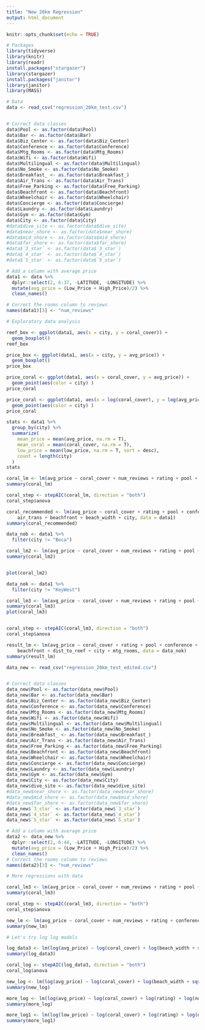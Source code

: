 ```yaml
---
title: "New 20km Regression"
output: html_document
---
```


```r
knitr::opts_chunk$set(echo = TRUE)
```

```r
# Packages
library(tidyverse)
library(knitr)
library(readr)
install.packages("stargazer")
library(stargazer)
install.packages("janitor")
library(janitor)
library(MASS)

```

```r
# Data
data <- read_csv("regression_20km_test.csv")


# Correct data classes
data$Pool <- as.factor(data$Pool)
data$Bar <- as.factor(data$Bar)
data$Biz_Center <- as.factor(data$Biz_Center)
data$Conference <- as.factor(data$Conference)
data$Mtg_Rooms <- as.factor(data$Mtg_Rooms)
data$Wifi <- as.factor(data$Wifi)
data$Multilingual <- as.factor(data$Multilingual)
data$No_Smoke <- as.factor(data$No_Smoke)
data$Breakfast_ <- as.factor(data$Breakfast_)
data$Air_Trans <- as.factor(data$Air_Trans)
data$Free_Parking <- as.factor(data$Free_Parking)
data$Beachfront <- as.factor(data$Beachfront)
data$Wheelchair <- as.factor(data$Wheelchair)
data$Concierge <- as.factor(data$Concierge)
data$Laundry <- as.factor(data$Laundry)
data$Gym <- as.factor(data$Gym)
data$City <- as.factor(data$City)
#data$dive_site <- as.factor(data$dive_site)
#data$near_shore <- as.factor(data$near_shore)
#data$mid_shore <- as.factor(data$mid_shore)
#data$far_shore <- as.factor(data$far_shore)
#data$`3_star` <- as.factor(data$`3_star`)
#data$`4_star` <- as.factor(data$`4_star`)
#data$`5_star` <- as.factor(data$`5_star`)

# Add a column with average price
data1 <- data %>%
  dplyr::select(2, 6:37, -LATITUDE, -LONGITUDE) %>% 
  mutate(avg_price = (Low_Price + High_Price)/2) %>% 
  clean_names()

# Correct the rooms column to reviews
names(data1)[3] <- "num_reviews"

```

```r

# Exploratory data analysis

reef_box <- ggplot(data1, aes(x = city, y = coral_cover)) +
  geom_boxplot()
reef_box

price_box <- ggplot(data1, aes(x = city, y = avg_price)) +
  geom_boxplot()
price_box

price_coral <- ggplot(data1, aes(x = coral_cover, y = avg_price)) +
  geom_point(aes(color = city) )
price_coral

price_coral <- ggplot(data1, aes(x = log(coral_cover), y = log(avg_price))) +
  geom_point(aes(color = city) )
price_coral

stats <- data1 %>% 
  group_by(city) %>% 
  summarize(
    mean_price = mean(avg_price, na.rm = T),
    mean_coral = mean(coral_cover, na.rm = T),
    low_price = mean(low_price, na.rm = T, sort = desc),
    count = length(city)
  )
stats

```

```r

coral_lm <- lm(avg_price ~ coral_cover + num_reviews + rating + pool + bar + biz_center + conference + mtg_rooms + wheelchair + concierge + laundry + gym + wifi + multilingual + no_smoke + breakfast + air_trans + free_parking + beachfront + near_dist_beach + near_dist_shore + beach_width + dist_to_access_points + dist_to_airport + dist_to_dive + dist_to_reef + num_dive + city, data = data1)
summary(coral_lm)

coral_step <- stepAIC(coral_lm, direction = "both")
coral_step$anova

coral_recommended <- lm(avg_price ~ coral_cover + rating + pool + conference + mtg_rooms + 
    air_trans + beachfront + beach_width + city, data = data1)
summary(coral_recommended)

data_nob <- data1 %>% 
  filter(city != "Boca")

coral_lm2 <- lm(avg_price ~ coral_cover + num_reviews + rating + pool + bar + biz_center + conference + mtg_rooms + wheelchair + concierge + laundry + gym + wifi + multilingual + no_smoke + breakfast + air_trans + free_parking + beachfront + near_dist_beach + near_dist_shore + beach_width + dist_to_access_points + dist_to_airport + dist_to_dive + dist_to_reef + num_dive + city, data = data_nob)
summary(coral_lm2)


plot(coral_lm2)

data_nok <- data1 %>% 
  filter(city != "KeyWest")

coral_lm3 <- lm(avg_price ~ coral_cover + num_reviews + rating + pool + bar + biz_center + conference + mtg_rooms + wheelchair + concierge + laundry + gym + wifi + multilingual + no_smoke + breakfast + air_trans + free_parking + beachfront + near_dist_beach + near_dist_shore + beach_width + dist_to_access_points + dist_to_airport + dist_to_dive + dist_to_reef + num_dive + city, data = data_nok)
summary(coral_lm3)
plot(coral_lm3)


coral_step <- stepAIC(coral_lm3, direction = "both")
coral_step$anova

result_lm <- lm(avg_price ~ coral_cover + rating + pool + conference + air_trans + 
    beachfront + dist_to_reef + city + mtg_rooms, data = data_nok)
summary(result_lm)


```

```r

data_new <- read_csv("regression_20km_test_edited.csv")


# Correct data classes
data_new$Pool <- as.factor(data_new$Pool)
data_new$Bar <- as.factor(data_new$Bar)
data_new$Biz_Center <- as.factor(data_new$Biz_Center)
data_new$Conference <- as.factor(data_new$Conference)
data_new$Mtg_Rooms <- as.factor(data_new$Mtg_Rooms)
data_new$Wifi <- as.factor(data_new$Wifi)
data_new$Multilingual <- as.factor(data_new$Multilingual)
data_new$No_Smoke <- as.factor(data_new$No_Smoke)
data_new$Breakfast_ <- as.factor(data_new$Breakfast_)
data_new$Air_Trans <- as.factor(data_new$Air_Trans)
data_new$Free_Parking <- as.factor(data_new$Free_Parking)
data_new$Beachfront <- as.factor(data_new$Beachfront)
data_new$Wheelchair <- as.factor(data_new$Wheelchair)
data_new$Concierge <- as.factor(data_new$Concierge)
data_new$Laundry <- as.factor(data_new$Laundry)
data_new$Gym <- as.factor(data_new$Gym)
data_new$City <- as.factor(data_new$City)
data_new$dive_site <- as.factor(data_new$dive_site)
#data_new$near_shore <- as.factor(data_new$near_shore)
#data_new$mid_shore <- as.factor(data_new$mid_shore)
#data_new$far_shore <- as.factor(data_new$far_shore)
data_new$`3_star` <- as.factor(data_new$`3_star`)
data_new$`4_star` <- as.factor(data_new$`4_star`)
data_new$`5_star` <- as.factor(data_new$`5_star`)

# Add a column with average price
data2 <- data_new %>%
  dplyr::select(2, 6:44, -LATITUDE, -LONGITUDE) %>% 
  mutate(avg_price = (Low_Price + High_Price)/2) %>% 
  clean_names()
# Correct the rooms column to reviews
names(data2)[3] <- "num_reviews"

```

```r
# More regressions with data

coral_lm3 <- lm(avg_price ~ coral_cover + num_reviews + rating + pool + bar + biz_center + conference + mtg_rooms + wheelchair + concierge + laundry + gym + wifi + multilingual + no_smoke + breakfast + air_trans + free_parking + beachfront + near_dist_beach + near_dist_shore + beach_width + dist_to_access_points + dist_to_airport + dist_to_dive + dist_to_reef + num_dive + city + dive_site + class + number_rooms + x3_star + x4_star + x5_star, data = data2)
summary(coral_lm3)

coral_step <- stepAIC(coral_lm3, direction = "both")
coral_step$anova

new_lm <- lm(avg_price ~ coral_cover + num_reviews + rating + conference + air_trans + beachfront + near_dist_beach + beach_width + dist_to_access_points + dist_to_airport + dist_to_dive + num_dive + class + number_rooms + x4_star + x5_star + dive_site, data = data2)
summary(new_lm)


```

```r
# Let's try log log models

log_data3 <- lm(log(avg_price) ~ log(coral_cover) + log(beach_width + sqrt(1 + beach_width^2)) + log(rating) + log(num_reviews) + pool + bar + biz_center + conference + mtg_rooms + wheelchair + concierge + laundry + gym + wifi + multilingual + no_smoke + breakfast + air_trans + free_parking + beachfront + log(near_dist_beach) + log(dist_to_access_points) + log(dist_to_airport) + log(dist_to_reef) + log(num_dive + sqrt(1 + num_dive^2)) + dive_site + x3_star + x4_star + x5_star, data = data2)
summary(log_data3)

coral_log <- stepAIC(log_data3, direction = "both")
coral_log$anova

new_log <- lm(log(avg_price) ~ log(coral_cover) + log(beach_width + sqrt(1 + beach_width^2)) + log(rating) + log(num_reviews) + biz_center + conference + concierge + beachfront + log(dist_to_airport) + x3_star + x4_star + x5_star, data = data2)
summary(new_log)

more_log <- lm(log(avg_price) ~ log(coral_cover) + log(rating) + log(num_reviews) + biz_center + conference + concierge + beachfront + log(dist_to_airport) + log(dist_to_reef) + x3_star + x4_star + x5_star, data = data2)
summary(more_log)

more_log1 <- lm(log(low_price) ~ log(coral_cover) + log(rating) + log(num_reviews) + biz_center + conference + concierge + beachfront + log(dist_to_airport) + log(dist_to_reef) + x3_star + x4_star + x5_star, data = data2)
summary(more_log1)

```













